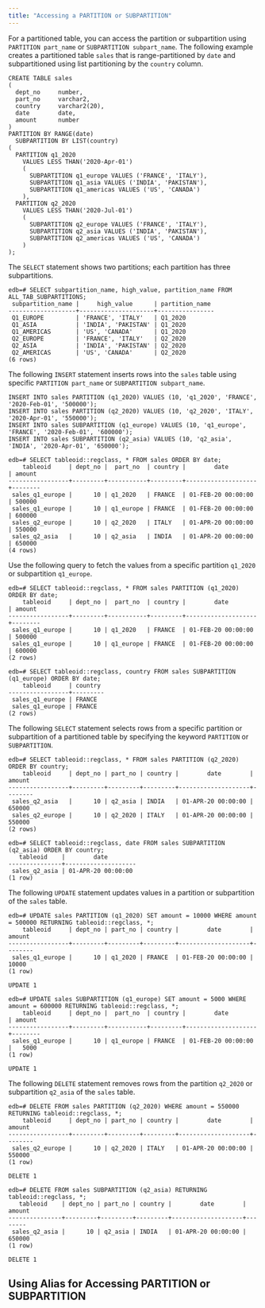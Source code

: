 ```yaml
---
title: "Accessing a PARTITION or SUBPARTITION"
---
```


<div id="accessing_partition_table" class="registered_link"></div>

For a partitioned table, you can access the partition or subpartition using `PARTITION part_name` or `SUBPARTITION subpart_name`. The following example creates a partitioned table `sales` that is range-partitioned by `date` and subpartitioned using list partitioning by the `country` column.  

```text
CREATE TABLE sales
(
  dept_no     number,
  part_no     varchar2,
  country     varchar2(20),
  date        date,
  amount      number
)
PARTITION BY RANGE(date)
  SUBPARTITION BY LIST(country)
(
  PARTITION q1_2020 
    VALUES LESS THAN('2020-Apr-01')
    (
      SUBPARTITION q1_europe VALUES ('FRANCE', 'ITALY'),
      SUBPARTITION q1_asia VALUES ('INDIA', 'PAKISTAN'),
      SUBPARTITION q1_americas VALUES ('US', 'CANADA')
    ), 
  PARTITION q2_2020 
    VALUES LESS THAN('2020-Jul-01')
    (
      SUBPARTITION q2_europe VALUES ('FRANCE', 'ITALY'),
      SUBPARTITION q2_asia VALUES ('INDIA', 'PAKISTAN'),
      SUBPARTITION q2_americas VALUES ('US', 'CANADA')
    )
);
``` 

The `SELECT` statement shows two partitions; each partition has three subpartitions.

```text
edb=# SELECT subpartition_name, high_value, partition_name FROM ALL_TAB_SUBPARTITIONS;
 subpartition_name |     high_value      | partition_name 
-------------------+---------------------+----------------
 Q1_EUROPE         | 'FRANCE', 'ITALY'   | Q1_2020
 Q1_ASIA           | 'INDIA', 'PAKISTAN' | Q1_2020
 Q1_AMERICAS       | 'US', 'CANADA'      | Q1_2020
 Q2_EUROPE         | 'FRANCE', 'ITALY'   | Q2_2020
 Q2_ASIA           | 'INDIA', 'PAKISTAN' | Q2_2020
 Q2_AMERICAS       | 'US', 'CANADA'      | Q2_2020
(6 rows)
```

The following `INSERT` statement inserts rows into the `sales` table using specific `PARTITION part_name` or `SUBPARTITION subpart_name`.

```text
INSERT INTO sales PARTITION (q1_2020) VALUES (10, 'q1_2020', 'FRANCE', '2020-Feb-01', '500000');
INSERT INTO sales PARTITION (q2_2020) VALUES (10, 'q2_2020', 'ITALY', '2020-Apr-01', '550000');
INSERT INTO sales SUBPARTITION (q1_europe) VALUES (10, 'q1_europe', 'FRANCE', '2020-Feb-01', '600000');
INSERT INTO sales SUBPARTITION (q2_asia) VALUES (10, 'q2_asia', 'INDIA', '2020-Apr-01', '650000');

edb=# SELECT tableoid::regclass, * FROM sales ORDER BY date;
    tableoid     | dept_no |  part_no  | country |        date        | amount 
-----------------+---------+-----------+---------+--------------------+--------
 sales_q1_europe |      10 | q1_2020   | FRANCE  | 01-FEB-20 00:00:00 | 500000
 sales_q1_europe |      10 | q1_europe | FRANCE  | 01-FEB-20 00:00:00 | 600000
 sales_q2_europe |      10 | q2_2020   | ITALY   | 01-APR-20 00:00:00 | 550000
 sales_q2_asia   |      10 | q2_asia   | INDIA   | 01-APR-20 00:00:00 | 650000
(4 rows)
```

Use the following query to fetch the values from a specific partition `q1_2020` or subpartition `q1_europe`.

```text
edb=# SELECT tableoid::regclass, * FROM sales PARTITION (q1_2020) ORDER BY date;
    tableoid     | dept_no |  part_no  | country |        date        | amount 
-----------------+---------+-----------+---------+--------------------+--------
 sales_q1_europe |      10 | q1_2020   | FRANCE  | 01-FEB-20 00:00:00 | 500000
 sales_q1_europe |      10 | q1_europe | FRANCE  | 01-FEB-20 00:00:00 | 600000
(2 rows)

edb=# SELECT tableoid::regclass, country FROM sales SUBPARTITION (q1_europe) ORDER BY date;
    tableoid     | country 
-----------------+---------
 sales_q1_europe | FRANCE
 sales_q1_europe | FRANCE
(2 rows)
```

The following `SELECT` statement selects rows from a specific partition or subpartition of a partitioned table by specifying the keyword `PARTITION` or `SUBPARTITION`.  

```text
edb=# SELECT tableoid::regclass, * FROM sales PARTITION (q2_2020) ORDER BY country;
    tableoid     | dept_no | part_no | country |        date        | amount 
-----------------+---------+---------+---------+--------------------+--------
 sales_q2_asia   |      10 | q2_asia | INDIA   | 01-APR-20 00:00:00 | 650000
 sales_q2_europe |      10 | q2_2020 | ITALY   | 01-APR-20 00:00:00 | 550000
(2 rows)

edb=# SELECT tableoid::regclass, date FROM sales SUBPARTITION (q2_asia) ORDER BY country;
   tableoid    |        date        
---------------+--------------------
 sales_q2_asia | 01-APR-20 00:00:00
(1 row)
```

The following `UPDATE` statement updates values in a partition or subpartition of the `sales` table.

```text
edb=# UPDATE sales PARTITION (q1_2020) SET amount = 10000 WHERE amount = 500000 RETURNING tableoid::regclass, *;
    tableoid     | dept_no | part_no | country |        date        | amount 
-----------------+---------+---------+---------+--------------------+--------
 sales_q1_europe |      10 | q1_2020 | FRANCE  | 01-FEB-20 00:00:00 |  10000
(1 row)

UPDATE 1

edb=# UPDATE sales SUBPARTITION (q1_europe) SET amount = 5000 WHERE amount = 600000 RETURNING tableoid::regclass, *;
    tableoid     | dept_no |  part_no  | country |        date        | amount 
-----------------+---------+-----------+---------+--------------------+--------
 sales_q1_europe |      10 | q1_europe | FRANCE  | 01-FEB-20 00:00:00 |   5000
(1 row)

UPDATE 1
```

The following `DELETE` statement removes rows from the partition `q2_2020` or subpartition `q2_asia` of the `sales` table.

```text
edb=# DELETE FROM sales PARTITION (q2_2020) WHERE amount = 550000 RETURNING tableoid::regclass, *;
    tableoid     | dept_no | part_no | country |        date        | amount 
-----------------+---------+---------+---------+--------------------+--------
 sales_q2_europe |      10 | q2_2020 | ITALY   | 01-APR-20 00:00:00 | 550000
(1 row)

DELETE 1

edb=# DELETE FROM sales SUBPARTITION (q2_asia) RETURNING tableoid::regclass, *;
   tableoid    | dept_no | part_no | country |        date        | amount 
---------------+---------+---------+---------+--------------------+--------
 sales_q2_asia |      10 | q2_asia | INDIA   | 01-APR-20 00:00:00 | 650000
(1 row)

DELETE 1
```

## Using Alias for Accessing PARTITION or SUBPARTITION



